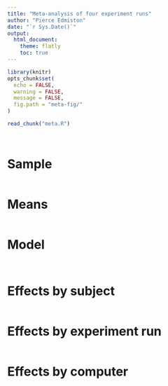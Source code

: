 ```yaml
---
title: "Meta-analysis of four experiment runs"
author: "Pierce Edmiston"
date: "`r Sys.Date()`"
output:
  html_document:
    theme: flatly
    toc: true
---
```


```r
library(knitr)
opts_chunk$set(
  echo = FALSE,
  warning = FALSE,
  message = FALSE,
  fig.path = "meta-fig/"
)

read_chunk("meta.R")
```

```r
```

```r
```

# Sample

```r
```

# Means

```r
```

# Model

```r
```

```r
```

# Effects by subject

```r
```

# Effects by experiment run

```r
```

# Effects by computer

```r
```

```r
```
